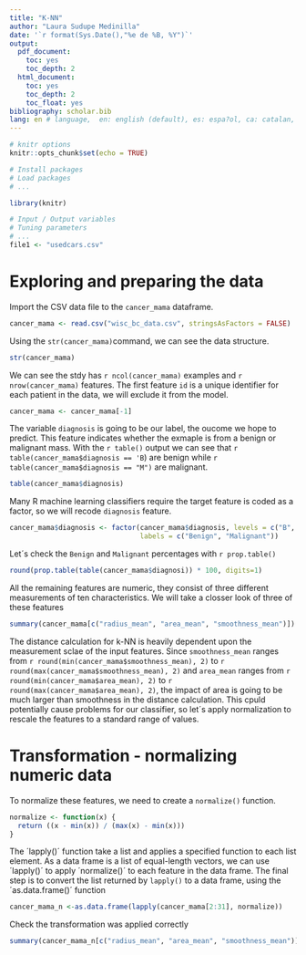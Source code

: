 ```yaml
---
title: "K-NN"
author: "Laura Sudupe Medinilla"
date: '`r format(Sys.Date(),"%e de %B, %Y")`'
output:
  pdf_document:
    toc: yes
    toc_depth: 2
  html_document:
    toc: yes
    toc_depth: 2
    toc_float: yes
bibliography: scholar.bib
lang: en # language,  en: english (default), es: espa?ol, ca: catalan, ..
---
```


```r
# knitr options
knitr::opts_chunk$set(echo = TRUE)

```

```r
# Install packages
# Load packages
# ...

library(knitr)
```


```r
# Input / Output variables
# Tuning parameters
# ...
file1 <- "usedcars.csv"

```

# Exploring and preparing the data

Import the CSV data file to the `cancer_mama` dataframe.

```r
cancer_mama <- read.csv("wisc_bc_data.csv", stringsAsFactors = FALSE)
```

Using the `str(cancer_mama)`command, we can see the data structure. 

```r
str(cancer_mama)
```
We can see the stdy has `r ncol(cancer_mama)` examples and `r nrow(cancer_mama)`
features. The first feature `id` is a unique identifier for each patient in the data, we will
exclude it from the model.
```r
cancer_mama <- cancer_mama[-1]
```

The variable `diagnosis` is going to be our label, the oucome we hope to predict.
This feature indicates whether the exmaple is from a benign or malignant mass.
With the `r table()` output we can see that `r table(cancer_mama$diagnosis == 'B`)
are benign while `r table(cancer_mama$diagnosis == "M")` are malignant.
```r
table(cancer_mama$diagnosis)
```
Many R machine learning classifiers require the target feature is coded as a 
factor, so we will recode `diagnosis` feature.
```r
cancer_mama$diagnosis <- factor(cancer_mama$diagnosis, levels = c("B", "M"),
                                labels = c("Benign", "Malignant"))
```
Let´s check the `Benign` and `Malignant` percentages with `r prop.table()`
```r
round(prop.table(table(cancer_mama$diagnosi)) * 100, digits=1)
```
All the remaining features are numeric, they consist of three different 
measurements of ten characteristics. We will take a closser look of three of 
these features
```r
summary(cancer_mama[c("radius_mean", "area_mean", "smoothness_mean")])
```
The distance calculation for k-NN is heavily dependent upon the measurement 
sclae of the input features. Since `smoothness_mean` ranges from `r round(min(cancer_mama$smoothness_mean), 2)` 
to `r round(max(cancer_mama$smoothness_mean), 2)` and `area_mean` ranges from 
`r round(min(cancer_mama$area_mean), 2)` to `r round(max(cancer_mama$area_mean), 2)`,
the impact of area is going to be much larger than smoothness in the distance
calculation. This cpuld potentially cause problems for our classifier, so let´s
apply normalization to rescale the features to a standard range of values.

# Transformation - normalizing numeric data

To normalize these features, we need to create a `normalize()` function. 
```r
normalize <- function(x) {
  return ((x - min(x)) / (max(x) - min(x)))
}
```
The ´lapply()´ function take a list and applies a specified function to each list 
element. As a data frame is a list of equal-length vectors, we can use ´lapply()´
to apply ´normalize()´ to each feature in the data frame. The final step is to 
convert the list returned by `lapply()` to a data frame, using the ´as.data.frame()´
function
```r
cancer_mama_n <-as.data.frame(lapply(cancer_mama[2:31], normalize))
```
Check the transformation was applied correctly
```r
summary(cancer_mama_n[c("radius_mean", "area_mean", "smoothness_mean")])
```
























